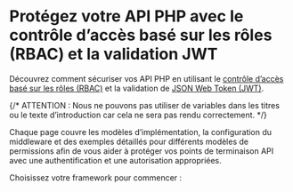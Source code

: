 
# Protégez votre API PHP avec le contrôle d’accès basé sur les rôles (RBAC) et la validation JWT

Découvrez comment sécuriser vos API PHP en utilisant le [contrôle d’accès basé sur les rôles (RBAC)](/authorization/role-based-access-control) et la validation de [JSON Web Token (JWT)](https://auth.wiki/jwt).

{/* ATTENTION : Nous ne pouvons pas utiliser de variables dans les titres ou le texte d’introduction car cela ne sera pas rendu correctement. */}

Chaque page couvre les modèles d’implémentation, la configuration du middleware et des exemples détaillés pour différents modèles de permissions afin de vous aider à protéger vos points de terminaison API avec une authentification et une autorisation appropriées.

Choisissez votre framework pour commencer :

<MiniGallery />
